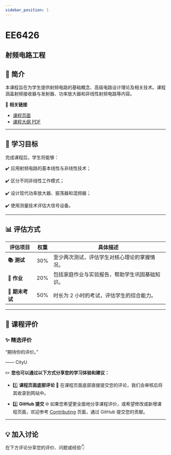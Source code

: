 ```yaml
---
sidebar_position: 1
---
```


# EE6426
## 射频电路工程

## **📘 简介**
本课程旨在为学生提供射频电路的基础概念、高级电路设计理论及相关技术。课程涵盖射频接收器与发射器、功率放大器和非线性射频电路等内容。

🔗 **相关链接**
- [课程页面](https://www.cityu.edu.hk/catalogue/pg/202425/course/EE6426.htm)
- [课程大纲 PDF](https://www.cityu.edu.hk/catalogue/pg/202425/course/EE6426.pdf)

---

## **🎯 学习目标**

完成课程后，学生将能够：

✔️ 应用射频电路的基本线性与非线性技术；

✔️ 区分不同非线性工作模式；

✔️ 设计现代功率放大器、振荡器和混频器；

✔️ 使用测量技术评估大信号设备。

---

## **📊 评估方式**

| **评估项目**          | **权重** | **具体描述**                                                                                       |
|----------------------|---------|---------------------------------------------------------------------------------------------------|
| **📚 测试**            | 30%     | 至少两次测试，评估学生对核心理论的掌握情况。                                                      |
| **📝 作业**           | 20%     | 包括家庭作业与实验报告，帮助学生巩固基础知识。                                                    |
| **📖 期末考试**       | 50%     | 时长为 2 小时的考试，评估学生的综合能力。                                                         |

---

## **💬 课程评价**

### ✨ **精选评价**
<div className={commentStyles.commentBox}>
    <p className={commentStyles.commentText}>
        “期待你的评价。”
    </p>
    <p className={commentStyles.commentAuthor}>—— CityU</p>
</div>

✏️ **您也可以通过以下方式分享您的学习体验和建议：**

- 1️⃣ **课程页面底部评论**
💬 在课程页面底部直接提交您的评论，我们会审核后将其收录到网站中。

- 2️⃣ **GitHub 提交**
🌐 如果您希望更全面地分享课程评价，或希望修改或新增课程页面，欢迎参考 [Contributing](https://penjc.github.io/CityU/contributing) 页面，通过 GitHub 提交您的贡献。

---

## **💡 加入讨论**

在下方评论分享您的评价、问题或经验👇
<Utterances />
